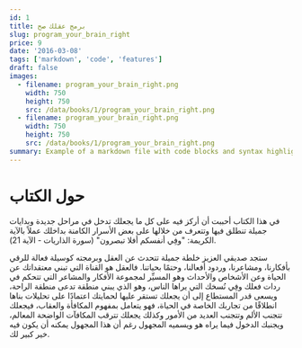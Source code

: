 ```yaml
---
id: 1
title: برمج عقلك صح
slug: program_your_brain_right
price: 9
date: '2016-03-08'
tags: ['markdown', 'code', 'features']
draft: false
images:
  - filename: program_your_brain_right.png
    width: 750
    height: 750
    src: /data/books/1/program_your_brain_right.png
  - filename: program_your_brain_right.png
    width: 750
    height: 750
    src: /data/books/1/program_your_brain_right.png
summary: Example of a markdown file with code blocks and syntax highlighting
---
```

# حول الكتاب
في هذا الكتاب أحببت أن أركز فيه على كل ما يجعلك تدخل في مراحل جديدة وبدايات جميلة تنطلق فيها وتتعرف من خلالها على بعض الأسرار الكامنة بداخلك عملاً بالآية الكريمة: "وفِي أنفسكم أفلا تبصرون" (سورة الذاريات - الآية 21).

ستجد صديقي العزيز خلطة جميلة تتحدث عن العقل وبرمجته كوسيلة فعالة للرقي بأفكارنا، ومشاعرنا، وردود أفعالنا، وحتمًا بحياتنا. فالعقل هو القناة التي تبني معتقداتك عن الحياة وعن الأشخاص والأحداث وهو المسيِّر لمجموعة الأفكار والمشاعر التي تتحكم في ردات فعلك وفِي نُسخك التي يراها الناس، وهو الذي يبني منطقة تدعى منطقة الراحة، ويسعى قدر المستطاع إلى أن يجعلك تستقر عليها لحمايتك اعتمادًا على تحليلات بناها انطلاقًا من تجاربك الخاصة في الحياة، فهو يتعامل بمفهوم المكافأة والعقاب، فيجعلك تتجنب الألم وتتجنب العديد من الأمور وكذلك يجعلك تترقب المكافآت الواضحة المعالم، ويجنبك الدخول فيما يراه هو ويسميه المجهول رغم أن هذا المجهول يمكنه أن يكون فيه خير كبير لك.